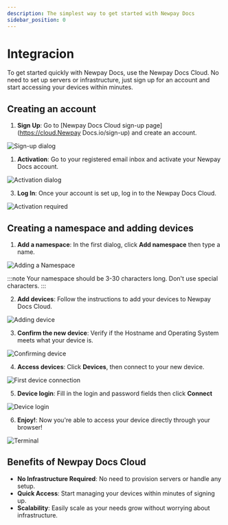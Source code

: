 ```yaml
---
description: The simplest way to get started with Newpay Docs
sidebar_position: 0
---
```


# Integracion

To get started quickly with Newpay Docs, use the Newpay Docs Cloud. No need to set up servers or infrastructure, just sign up for an account and start accessing your devices within minutes.

## Creating an account

1. **Sign Up**: Go to [Newpay Docs Cloud sign-up page](https://cloud.Newpay Docs.io/sign-up) and create an account.

![Sign-up dialog](/img/sign-up-dialog.png)

1. **Activation**: Go to your registered email inbox and activate your Newpay Docs account.

![Activation dialog](/img/activation-required.png)

3. **Log In**: Once your account is set up, log in to the Newpay Docs Cloud.

![Activation required](/img/login-dialog.png)

## Creating a namespace and adding devices

1. **Add a namespace**: In the first dialog, click **Add namespace** then type a name.

![Adding a Namespace](/img/add-namespace-dialog.png)

:::note
Your namespace should be 3-30 characters long. Don't use special characters. 
:::

2. **Add devices**: Follow the instructions to add your devices to Newpay Docs Cloud.

![Adding device](/img/tour-step-2.png)

3. **Confirm the new device**: Verify if the Hostname and Operating System meets what your device is.

![Confirming device](/img/tour-step-3.png)

4. **Access devices**: Click **Devices**, then connect to your new device.

![First device connection](/img/first-device-connect.png)

5. **Device login**: Fill in the login and password fields then click **Connect**

![Device login](/img/device-login.png)

6. **Enjoy!**: Now you're able to access your device directly through your browser!

![Terminal](/img/terminal-window.png)

## Benefits of Newpay Docs Cloud

- **No Infrastructure Required**: No need to provision servers or handle any setup.
- **Quick Access**: Start managing your devices within minutes of signing up.
- **Scalability**: Easily scale as your needs grow without worrying about infrastructure.
